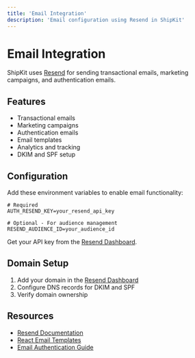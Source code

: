 ```yaml
---
title: 'Email Integration'
description: 'Email configuration using Resend in ShipKit'
---
```


# Email Integration

ShipKit uses [Resend](https://resend.com) for sending transactional emails, marketing campaigns, and authentication emails.

## Features

- Transactional emails
- Marketing campaigns
- Authentication emails
- Email templates
- Analytics and tracking
- DKIM and SPF setup

## Configuration

Add these environment variables to enable email functionality:

```env
# Required
AUTH_RESEND_KEY=your_resend_api_key

# Optional - For audience management
RESEND_AUDIENCE_ID=your_audience_id
```

Get your API key from the [Resend Dashboard](https://resend.com/dashboard).

## Domain Setup

1. Add your domain in the [Resend Dashboard](https://resend.com/domains)
2. Configure DNS records for DKIM and SPF
3. Verify domain ownership

## Resources

- [Resend Documentation](https://resend.com/docs)
- [React Email Templates](https://resend.com/docs/templates)
- [Email Authentication Guide](https://resend.com/docs/dashboard/domains/overview)
